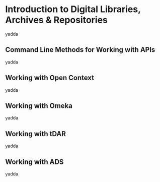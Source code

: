 # Introduction to Digital Libraries, Archives & Repositories

yadda

## Command Line Methods for Working with APIs

yadda

## Working with Open Context

yadda

## Working with Omeka

yadda

## Working with tDAR

yadda

## Working with ADS 

yadda
